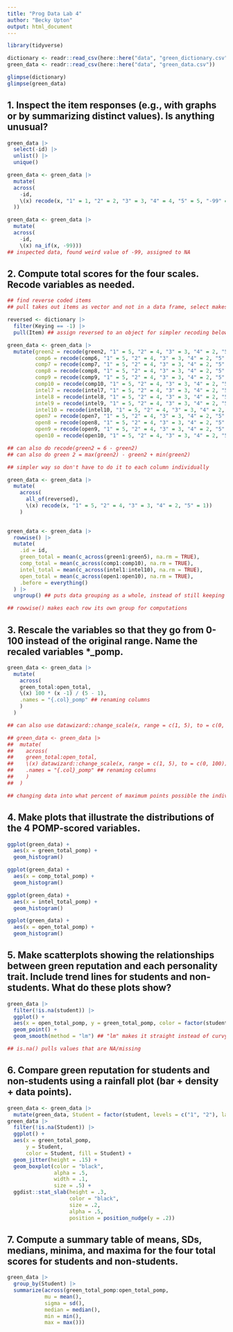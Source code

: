 ```yaml
---
title: "Prog Data Lab 4"
author: "Becky Upton"
output: html_document
---
```

```r
library(tidyverse)
```

```r
dictionary <- readr::read_csv(here::here("data", "green_dictionary.csv"))
green_data <- readr::read_csv(here::here("data", "green_data.csv"))

glimpse(dictionary)
glimpse(green_data)
```

## 1. Inspect the item responses (e.g., with graphs or by summarizing distinct values). Is anything unusual?

```r
green_data |>
  select(-id) |>
  unlist() |>
  unique()

green_data <- green_data |>
  mutate(
  across(
    -id,
    \(x) recode(x, "1" = 1, "2" = 2, "3" = 3, "4" = 4, "5" = 5, "-99" = NA_real_)
  ))

green_data <- green_data |>
  mutate(
  across(
    -id,
    \(x) na_if(x, -99)))
## inspected data, found weird value of -99, assigned to NA
```

## 2. Compute total scores for the four scales. Recode variables as needed.

```r
## find reverse coded items
## pull takes out items as vector and not in a data frame, select makes items you are secting into a data frame

reversed <- dictionary |>
  filter(Keying == -1) |>
  pull(Item) ## assign reversed to an object for simpler recoding below

green_data <- green_data |>
  mutate(green2 = recode(green2, "1" = 5, "2" = 4, "3" = 3, "4" = 2, "5" = 1),
         comp6 = recode(comp6, "1" = 5, "2" = 4, "3" = 3, "4" = 2, "5" = 1),
         comp7 = recode(comp7, "1" = 5, "2" = 4, "3" = 3, "4" = 2, "5" = 1),
         comp8 = recode(comp8, "1" = 5, "2" = 4, "3" = 3, "4" = 2, "5" = 1),
         comp9 = recode(comp9, "1" = 5, "2" = 4, "3" = 3, "4" = 2, "5" = 1),
         comp10 = recode(comp10, "1" = 5, "2" = 4, "3" = 3, "4" = 2, "5" = 1),
         intel7 = recode(intel7, "1" = 5, "2" = 4, "3" = 3, "4" = 2, "5" = 1),
         intel8 = recode(intel8, "1" = 5, "2" = 4, "3" = 3, "4" = 2, "5" = 1),
         intel9 = recode(intel9, "1" = 5, "2" = 4, "3" = 3, "4" = 2, "5" = 1),
         intel10 = recode(intel10, "1" = 5, "2" = 4, "3" = 3, "4" = 2, "5" = 1),
         open7 = recode(open7, "1" = 5, "2" = 4, "3" = 3, "4" = 2, "5" = 1),
         open8 = recode(open8, "1" = 5, "2" = 4, "3" = 3, "4" = 2, "5" = 1),
         open9 = recode(open9, "1" = 5, "2" = 4, "3" = 3, "4" = 2, "5" = 1),
         open10 = recode(open10, "1" = 5, "2" = 4, "3" = 3, "4" = 2, "5" = 1))

## can also do recode(green2 = 6 - green2)
## can also do green 2 = max(green2) - green2 + min(green2)

## simpler way so don't have to do it to each column individually

green_data <- green_data |>
  mutate(
    across(
      all_of(reversed),
      \(x) recode(x, "1" = 5, "2" = 4, "3" = 3, "4" = 2, "5" = 1))
    )
  
```

```r
green_data <- green_data |>
  rowwise() |>
  mutate(
    .id = id,
    green_total = mean(c_across(green1:green5), na.rm = TRUE),
    comp_total = mean(c_across(comp1:comp10), na.rm = TRUE),
    intel_total = mean(c_across(intel1:intel10), na.rm = TRUE),
    open_total = mean(c_across(open1:open10), na.rm = TRUE),
    .before = everything()
  ) |>
  ungroup() ## puts data grouping as a whole, instead of still keeping each row separate from rowwise() function

## rowwise() makes each row its own group for computations
```

## 3. Rescale the variables so that they go from 0-100 instead of the original range. Name the recaled variables *_pomp.

```r
green_data <- green_data |>
  mutate(
    across(
    green_total:open_total,
    \(x) 100 * (x -1) / (5 - 1),
    .names = "{.col}_pomp" ## renaming columns
    )
  )

## can also use datawizard::change_scale(x, range = c(1, 5), to = c(0, 100)) instead of math calculation 100 *....

## green_data <- green_data |>
##  mutate(
##    across(
##    green_total:open_total,
##    \(x) datawizard::change_scale(x, range = c(1, 5), to = c(0, 100)),
##    .names = "{.col}_pomp" ## renaming columns
##    )
##  )

## changing data into what percent of maximum points possible the individual received, because score didn't start at 0 had to subtract 1 from numerator and denominator, standardizing variables/total score 
```

## 4. Make plots that illustrate the distributions of the 4 POMP-scored variables.

```r
ggplot(green_data) +
  aes(x = green_total_pomp) +
  geom_histogram()

ggplot(green_data) +
  aes(x = comp_total_pomp) +
  geom_histogram()

ggplot(green_data) +
  aes(x = intel_total_pomp) +
  geom_histogram()

ggplot(green_data) +
  aes(x = open_total_pomp) +
  geom_histogram()
```
## 5. Make scatterplots showing the relationships between green reputation and each personality trait. Include trend lines for students and non-students. What do these plots show?

```r
green_data |>
  filter(!is.na(student)) |>
  ggplot() +
  aes(x = open_total_pomp, y = green_total_pomp, color = factor(student)) +
  geom_point() +
  geom_smooth(method = "lm") ## "lm" makes it straight instead of curvy lines

## is.na() pulls values that are NA/missing
```

## 6. Compare green reputation for students and non-students using a rainfall plot (bar + density + data points).

```r
green_data <- green_data |>
  mutate(green_data, Student = factor(student, levels = c("1", "2"), labels = c("no", "yes")))
green_data |> 
  filter(!is.na(Student)) |>
  ggplot() +
  aes(x = green_total_pomp,
      y = Student,
      color = Student, fill = Student) +
  geom_jitter(height = .15) +
  geom_boxplot(color = "black",
               alpha = .5,
               width = .1,
               size = .5) +
  ggdist::stat_slab(height = .3,
                    color = "black",
                    size = .2,
                    alpha = .5,
                    position = position_nudge(y = .2))
```

## 7. Compute a summary table of means, SDs, medians, minima, and maxima for the four total scores for students and non-students.

```r
green_data |>
  group_by(Student) |>
  summarize(across(green_total_pomp:open_total_pomp,
            mu = mean(),
            sigma = sd(),
            median = median(), 
            min = min(), 
            max = max()))
```
